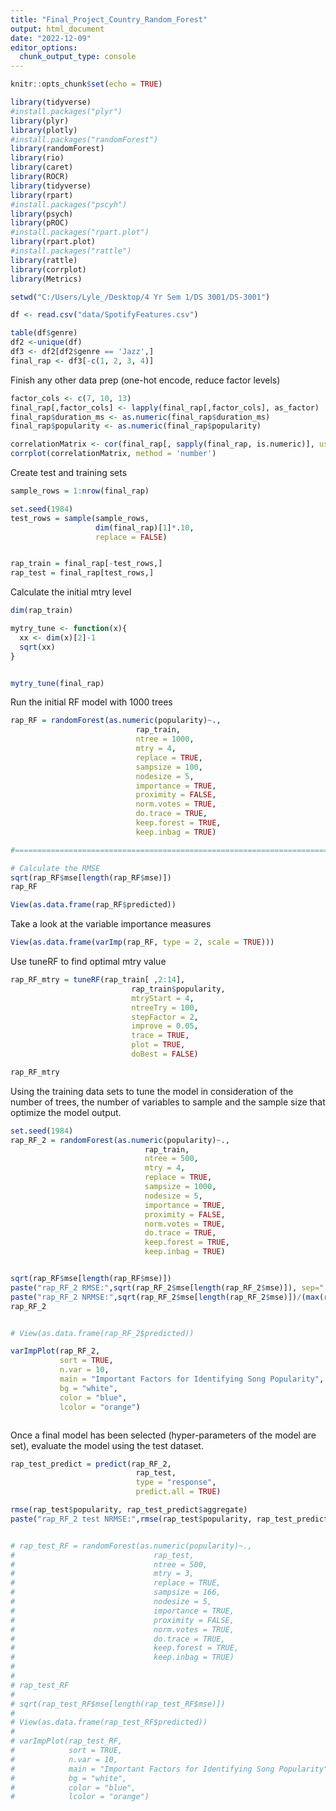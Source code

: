 ```yaml
---
title: "Final_Project_Country_Random_Forest"
output: html_document
date: "2022-12-09"
editor_options: 
  chunk_output_type: console
---
```


```r
knitr::opts_chunk$set(echo = TRUE)
```

```r
library(tidyverse)
#install.packages("plyr")
library(plyr)
library(plotly)
#install.packages("randomForest")
library(randomForest)
library(rio)
library(caret)
library(ROCR)
library(tidyverse)
library(rpart)
#install.packages("pscyh")
library(psych)
library(pROC)
#install.packages("rpart.plot")
library(rpart.plot)
#install.packages("rattle")
library(rattle)
library(corrplot)
library(Metrics)
```



```r
setwd("C:/Users/Lyle_/Desktop/4 Yr Sem 1/DS 3001/DS-3001")

df <- read.csv("data/SpotifyFeatures.csv")

table(df$genre)
df2 <-unique(df)
df3 <- df2[df2$genre == 'Jazz',]
final_rap <- df3[-c(1, 2, 3, 4)]

```


Finish any other data prep (one-hot encode, reduce factor levels)
```r

factor_cols <- c(7, 10, 13)
final_rap[,factor_cols] <- lapply(final_rap[,factor_cols], as_factor)
final_rap$duration_ms <- as.numeric(final_rap$duration_ms)
final_rap$popularity <- as.numeric(final_rap$popularity)

correlationMatrix <- cor(final_rap[, sapply(final_rap, is.numeric)], use = "complete.obs", method="pearson")
corrplot(correlationMatrix, method = 'number')

```

Create test and training sets 
```r

sample_rows = 1:nrow(final_rap)

set.seed(1984) 
test_rows = sample(sample_rows,
                   dim(final_rap)[1]*.10,
                   replace = FALSE)


rap_train = final_rap[-test_rows,]
rap_test = final_rap[test_rows,]

```

Calculate the initial mtry level 
```r

dim(rap_train)

mytry_tune <- function(x){
  xx <- dim(x)[2]-1
  sqrt(xx)
}


mytry_tune(final_rap)

```

Run the initial RF model with 1000 trees 
```r

rap_RF = randomForest(as.numeric(popularity)~.,      
                            rap_train,
                            ntree = 1000, 
                            mtry = 4,
                            replace = TRUE,
                            sampsize = 100,
                            nodesize = 5,
                            importance = TRUE,
                            proximity = FALSE,
                            norm.votes = TRUE,
                            do.trace = TRUE,
                            keep.forest = TRUE,
                            keep.inbag = TRUE)

#==================================================================================

# Calculate the RMSE
sqrt(rap_RF$mse[length(rap_RF$mse)])
rap_RF

View(as.data.frame(rap_RF$predicted))

```

Take a look at the variable importance measures
```r

View(as.data.frame(varImp(rap_RF, type = 2, scale = TRUE)))

```

Use tuneRF to find optimal mtry value
```r
rap_RF_mtry = tuneRF(rap_train[ ,2:14],  
                           rap_train$popularity,   
                           mtryStart = 4,                        
                           ntreeTry = 100,                       
                           stepFactor = 2,                       
                           improve = 0.05,                       
                           trace = TRUE,                         
                           plot = TRUE,                          
                           doBest = FALSE)                       

rap_RF_mtry

```

Using the training data sets to tune the model in consideration of the number of trees, the number of variables to sample and the sample size that optimize the model output. 
```r
set.seed(1984)	
rap_RF_2 = randomForest(as.numeric(popularity)~.,
                              rap_train,
                              ntree = 500,
                              mtry = 4,
                              replace = TRUE,
                              sampsize = 1000,
                              nodesize = 5,
                              importance = TRUE,
                              proximity = FALSE,
                              norm.votes = TRUE,
                              do.trace = TRUE,
                              keep.forest = TRUE,
                              keep.inbag = TRUE) 


sqrt(rap_RF$mse[length(rap_RF$mse)])
paste("rap_RF_2 RMSE:",sqrt(rap_RF_2$mse[length(rap_RF_2$mse)]), sep=" ")
paste("rap_RF_2 NRMSE:",sqrt(rap_RF_2$mse[length(rap_RF_2$mse)])/(max(rap_train$popularity)- min(rap_train$popularity)), sep=" ")
rap_RF_2


# View(as.data.frame(rap_RF_2$predicted))

varImpPlot(rap_RF_2,
           sort = TRUE,
           n.var = 10,
           main = "Important Factors for Identifying Song Popularity",
           bg = "white",
           color = "blue",
           lcolor = "orange")



```

Once a final model has been selected (hyper-parameters of the model are set), evaluate the model using the test dataset. 
```r
rap_test_predict = predict(rap_RF_2,      
                            rap_test,      
                            type = "response",   
                            predict.all = TRUE)

rmse(rap_test$popularity, rap_test_predict$aggregate)
paste("rap_RF_2 test NRMSE:",rmse(rap_test$popularity, rap_test_predict$aggregate)/(max(rap_test$popularity)- min(rap_test$popularity)), sep=" ")


# rap_test_RF = randomForest(as.numeric(popularity)~.,
#                               rap_test,
#                               ntree = 500,
#                               mtry = 3,
#                               replace = TRUE,
#                               sampsize = 166,
#                               nodesize = 5,
#                               importance = TRUE,
#                               proximity = FALSE,
#                               norm.votes = TRUE,
#                               do.trace = TRUE,
#                               keep.forest = TRUE,
#                               keep.inbag = TRUE)  
# 
# 
# rap_test_RF
# 
# sqrt(rap_test_RF$mse[length(rap_test_RF$mse)])
# 
# View(as.data.frame(rap_test_RF$predicted))
# 
# varImpPlot(rap_test_RF,
#            sort = TRUE,
#            n.var = 10,
#            main = "Important Factors for Identifying Song Popularity",
#            bg = "white",
#            color = "blue",
#            lcolor = "orange")

```